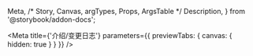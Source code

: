   Meta,
  /* Story, Canvas, argTypes, Props, ArgsTable */ Description,
} from '@storybook/addon-docs';

<Meta title={'介绍/变更日志'} parameters={{ previewTabs: { canvas: { hidden: true } } }} />

<Description markdown={CHANGELOG} />
